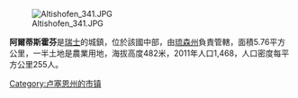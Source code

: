 [[Image:Altishofen_341.JPG|right]]

'''阿爾蒂斯霍芬'''是[[瑞士|瑞士]]的城鎮，位於該國中部，由[[琉森州|琉森州]]負責管轄，面積5.76平方公里，一半土地是農業用地，海拔高度482米，2011年人口1,468，人口密度每平方公里255人。

{{Switzerland-geo-stub}}
[[Category:卢塞恩州的市镇|Category:卢塞恩州的市镇]]